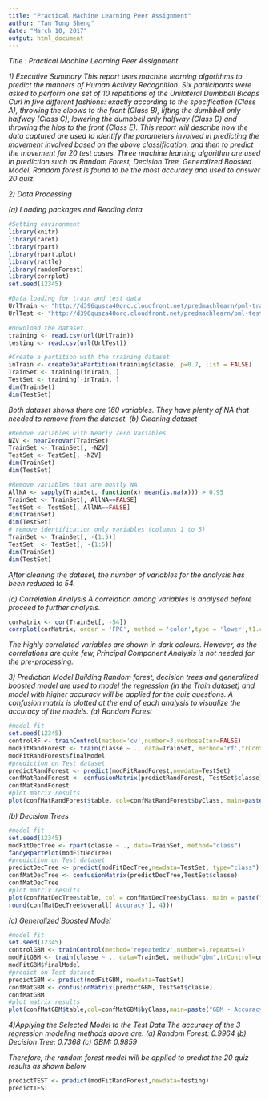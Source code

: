 ---
title: "Practical Machine Learning Peer Assignment"
author: "Tan Tong Sheng"
date: "March 10, 2017"
output: html_document
---
*Title : Practical Machine Learning Peer Assignment*

*1) Executive Summary*
*This report uses machine learning algorithms to predict the manners of Human Activity Recognition. Six participants were asked to perform one set of 10 repetitions of the Unilateral Dumbbell Biceps Curl in five different fashions: exactly according to the specification (Class A), throwing the elbows to the front (Class B), lifting the dumbbell only halfway (Class C), lowering the dumbbell only halfway (Class D) and throwing the hips to the front (Class E). This report will describe how the data captured are used to identify the parameters involved in predicting the movement involved based on the above classification, and then to predict the movement for 20 test cases. Three machine learning algorithm are used in prediction such as Random Forest, Decision Tree, Generalized Boosted Model. Random forest is found to be the most accuracy and used to answer 20 quiz.*

*2) Data Processing*

*(a) Loading packages and Reading data* 
```{r echo=TRUE,message=FALSE,warning=FALSE}
#Setting environment
library(knitr)
library(caret)
library(rpart)
library(rpart.plot)
library(rattle)
library(randomForest)
library(corrplot)
set.seed(12345)

#Data loading for train and test data
UrlTrain <- "http://d396qusza40orc.cloudfront.net/predmachlearn/pml-training.csv"
UrlTest <- "http://d396qusza40orc.cloudfront.net/predmachlearn/pml-testing.csv"

#Download the dataset
training <- read.csv(url(UrlTrain))
testing <- read.csv(url(UrlTest))

#Create a partition with the training dataset 
inTrain <- createDataPartition(training$classe, p=0.7, list = FALSE)
TrainSet <- training[inTrain, ]
TestSet <- training[-inTrain, ]
dim(TrainSet)
dim(TestSet)
```

*Both dataset shows there are 160 variables. They have plenty of NA that needed to remove from the dataset.*
*(b) Cleaning dataset*
```{r echo=TRUE,message=FALSE,warning=FALSE}
#Remove variables with Nearly Zero Variables
NZV <- nearZeroVar(TrainSet)
TrainSet <- TrainSet[, -NZV]
TestSet <- TestSet[, -NZV]
dim(TrainSet)
dim(TestSet)

#Remove variables that are mostly NA
AllNA <- sapply(TrainSet, function(x) mean(is.na(x))) > 0.95
TrainSet <- TrainSet[, AllNA==FALSE]
TestSet <- TestSet[, AllNA==FALSE]
dim(TrainSet)
dim(TestSet)
# remove identification only variables (columns 1 to 5)
TrainSet <- TrainSet[, -(1:5)]
TestSet  <- TestSet[, -(1:5)]
dim(TrainSet)
dim(TestSet)
```
*After cleaning the dataset, the number of variables for the analysis has been reduced to 54.*

*(c) Correlation Analysis*
*A correlation among variables is analysed before proceed to further analysis.*
```{r echo=TRUE,message=FALSE,warning=FALSE}
corMatrix <- cor(TrainSet[, -54])
corrplot(corMatrix, order = 'FPC', method = 'color',type = 'lower',t1.cex = 0.8, t1.col = rgb(0, 0, 0))
```
*The highly correlated variables are shown in dark colours. However, as the correlations are quite few, Principal Component Analysis is not needed for the pre-processing.*

*3) Prediction Model Building*
*Random forest, decision trees and generalized boosted model are used to model the regression (in the Train dataset) and model with higher accuracy will be applied for the quiz questions. A confusion matrix is plotted at the end of each analysis to visualize the accuracy of the models.*
*(a) Random Forest*
```{r echo=TRUE,message=FALSE,warning=FALSE}
#model fit
set.seed(12345)
controlRF <- trainControl(method='cv',number=3,verboseIter=FALSE)
modFitRandForest <- train(classe ~ ., data=TrainSet, method='rf',trControl=controlRF)
modFitRandForest$finalModel
#prediction on Test dataset
predictRandForest <- predict(modFitRandForest,newdata=TestSet)
confMatRandForest <- confusionMatrix(predictRandForest, TestSet$classe)
confMatRandForest
#plot matrix results
plot(confMatRandForest$table, col=confMatRandForest$byClass, main=paste("Random Forest - Accuracy =",round(confMatRandForest$overall['Accuracy'],4)))
```
*(b) Decision Trees*
```{r echo=TRUE,message=FALSE,warning=FALSE}
#model fit
set.seed(12345)
modFitDecTree <- rpart(classe ~ ., data=TrainSet, method="class")
fancyRpartPlot(modFitDecTree)
#prediction on Test dataset
predictDecTree <- predict(modFitDecTree,newdata=TestSet, type="class")
confMatDecTree <- confusionMatrix(predictDecTree,TestSet$classe)
confMatDecTree
#plot matrix results
plot(confMatDecTree$table, col = confMatDecTree$byClass, main = paste("Decision Tree - Accuracy =",
round(confMatDecTree$overall['Accuracy'], 4)))
```
*(c) Generalized Boosted Model*
```{r echo=TRUE,message=FALSE,warning=FALSE}
#model fit
set.seed(12345)
controlGBM <- trainControl(method='repeatedcv',number=5,repeats=1)
modFitGBM <- train(classe ~ ., data=TrainSet, method="gbm",trControl=controlGBM,verbose=FALSE)
modFitGBM$finalModel
#predict on Test dataset
predictGBM <- predict(modFitGBM, newdata=TestSet)
confMatGBM <- confusionMatrix(predictGBM, TestSet$classe)
confMatGBM
#plot matrix results
plot(confMatGBM$table,col=confMatGBM$byClass,main=paste("GBM - Accuracy=",round(confMatGBM$overall['Accuracy'],4)))
```
*4)Applying the Selected Model to the Test Data*
*The accuracy of the 3 regression modeling methods above are:*
*(a) Random Forest: 0.9964*
*(b) Decision Tree: 0.7368*
*(c) GBM: 0.9859*

*Therefore, the random forest model will be applied to predict the 20 quiz results as shown below*
```{r echo=TRUE,message=FALSE,warning=FALSE}
predictTEST <- predict(modFitRandForest,newdata=testing)
predictTEST
```


